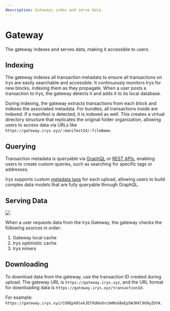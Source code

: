 ```yaml
---
description: Gateways index and serve data.
---
```


# Gateway

The gateway indexes and serves data, making it accessible to users.

## Indexing

The gateway indexes all transaction metadata to ensure all transactions on Irys are easily searchable and accessible. It continuously monitors Irys for new blocks, indexing them as they propagate. When a user posts a transaction to Irys, the gateway detects it and adds it to its local database.

During indexing, the gateway extracts transactions from each block and indexes the associated metadata. For bundles, all transactions inside are indexed. If a manifest is detected, it is indexed as well. This creates a virtual directory structure that replicates the original folder organization, allowing users to access data via URLs like `https://gateway.irys.xyz/:manifestId/:fileName`.

## Querying

Transaction metadata is queryable via [GraphQL](/build/d/graphql) or [REST APIs](/build/d/rest-api), enabling users to create custom queries, such as searching for specific tags or addresses.

Irys supports custom [metadata tags](/build/d/features/tags) for each upload, allowing users to build complex data models that are fully queryable through GraphQL.

## Serving Data

<img className="border border-[#FEF4EE] rounded mt-5 w-5/6" src="/build/img/gateway.png" />

When a user requests data from the Irys Gateway, the gateway checks the following sources in order:

1. Gateway local cache
2. Irys optimistic cache
3. Irys miners

## Downloading 

To download data from the gateway, use the transaction ID created during upload. The gateway URL is `https://gateway.irys.xyz`, and the URL format for downloading data is `https://gateway.irys.xyz/transactionId`.

For example: `https://gateway.irys.xyz/CO9EpX0lekJEfXUOeXncUmMuG8eEp5WJHXl9U9yZUYA`.
